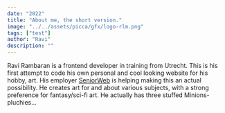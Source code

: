 ```yaml
---
date: "2022"
title: "About me, the short version."
image: "../../assets/picca/gfx/logo-rlm.png"
tags: ["test"]
author: "Ravi"
description: ""
---
```


Ravi Rambaran is a frontend developer in training from Utrecht. This is his first attempt to code his own personal and cool looking website for his hobby, art. His employer [SeniorWeb](https://seniorweb.nl) is helping making this an actual possibility. He creates art for and about various subjects, with a strong preference for fantasy/sci-fi art. He actually has three stuffed Minions-pluchies...

